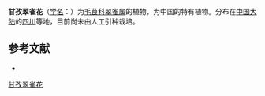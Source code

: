 {{Speciesbox
| name = 甘孜翠雀花
| status = 
| status_system = 
| image =
| genus = Delphinium
| species = kantzeense
| authority = W. T. Wang
}}

'''甘孜翠雀花'''（[[学名|学名]]：{{lang|la|''Delphinium kantzeense''}}）为[[毛茛科|毛茛科]][[翠雀属|翠雀属]]的植物，为中国的特有植物。分布在[[中国大陆|中国大陆]]的[[四川|四川]]等地，目前尚未由人工引种栽培。

== 参考文献 ==
<div class="references-small">
* {{cite web| url =http://www.bioinfo.cn/db05/KmzwSpecies.php?action=view&id=18442| title =甘孜翠雀花| work =《中国高等植物数据库全库》| publisher =中国科学院微生物研究所| author =昆明植物研究所| accessdate =2009-02-25| deadurl =yes| archiveurl =https://web.archive.org/web/20160305070957/http://www.bioinfo.cn/db05/KmzwSpecies.php?action=view&id=18442| archivedate =2016-03-05}}
</div>
{{Taxonbar|from=Q15228400}}

[[Category:翠雀属|甘孜翠雀花]]


{{植物小作品}}